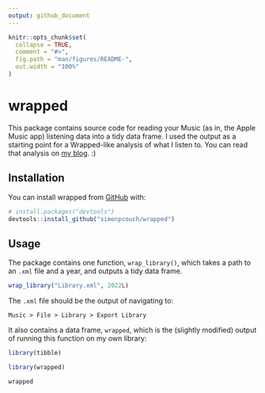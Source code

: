 ```yaml
---
output: github_document
---
```


<!-- README.md is generated from README.Rmd. Please edit that file -->

```r
knitr::opts_chunk$set(
  collapse = TRUE,
  comment = "#>",
  fig.path = "man/figures/README-",
  out.width = "100%"
)
```

# wrapped

This package contains source code for reading your Music (as in, the Apple Music app) listening data into a tidy data frame. I used the output as a starting point for a Wrapped-like analysis of what I listen to. You can read that analysis on [my blog](https://www.simonpcouch.com/blog/listening-2022/). :)

## Installation

You can install wrapped from [GitHub](https://github.com/simonpcouch/wrapped) with:

``` r
# install.packages("devtools")
devtools::install_github("simonpcouch/wrapped")
```

## Usage

The package contains one function, `wrap_library()`, which takes a path to an `.xml` file and a year, and outputs a tidy data frame. 

``` r
wrap_library("Library.xml", 2022L)
```

The `.xml` file should be the output of navigating to:

```
Music > File > Library > Export Library
```

It also contains a data frame, `wrapped`, which is the (slightly modified) output of running this function on my own library:

```r
library(tibble)
```

```r
library(wrapped)

wrapped
```
